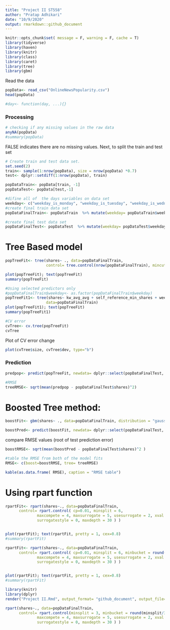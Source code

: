 ```yaml
---
title: "Project II ST558"
author: "Pratap Adhikari"
date: "10/9/2020"
output: rmarkdown::github_document
---
```


```r
knitr::opts_chunk$set( message = F, warning = F, cache = T)
library(tidyverse)
library(haven)
library(knitr)
library(class)
library(caret)
library(tree)
library(gbm)
```

Read the data
```r
popData<- read_csv("OnlineNewsPopularity.csv")
head(popData)

```


```r
#day<- function(day, ...){}

```


### Processing

```r
# checking if any missing values in the raw data
anyNA(popData)
#summary(popData)
```
FALSE indicates there are no missing values. Next, to split the train and test set




```r
# Create train and test data set.
set.seed(2)
train<- sample(1:nrow(popData), size = nrow(popData) *0.7)
test<- dplyr::setdiff(1:nrow(popData), train)

popDataTrain<- popData[train, -1]
popDataTest<- popData[test,-1]
```


```r
#difine all of  the days variables on data set
weekday<- c("weekday_is_monday", "weekday_is_tuesday", "weekday_is_wednesday", "weekday_is_thursday", "weekday_is_friday", "weekday_is_saturday", "weekday_is_sunday", "is_weekend" )
#create final train data set
popDataFinalTrain<- popDataTrain  %>% mutate(weekday= popDataTrain$weekday_is_monday) %>% select( -all_of(weekday), -is_weekend )

#create final test data set
popDataFinalTest<- popDataTest  %>% mutate(weekday= popDataTest$weekday_is_monday) %>% select( -all_of(weekday), -is_weekend )

```


# Tree Based model
```r
popTreeFit<- tree(shares~ ., data=popDataFinalTrain,
                  control= tree.control(nrow(popDataFinalTrain), mincut = 10, minsize = 20, mindev = 0.01))

plot(popTreeFit); text(popTreeFit)
summary(popTreeFit)
```




```r
#Using selected predictors only
#popDataFinalTrain$weekday<- as.factor(popDataFinalTrain$weekday)
popTreeFit1<- tree(shares~ kw_avg_avg + self_reference_min_shares + weekday ,
                  data=popDataFinalTrain)
plot(popTreeFit1); text(popTreeFit)
summary(popTreeFit1)
```


```r
#CV error
cvTree<- cv.tree(popTreeFit)
cvTree

```


Plot of CV error change
```r
plot(cvTree$size, cvTree$dev, type="b")

```

### Prediction

```r
predpop<- predict(popTreeFit, newdata= dplyr::select(popDataFinalTest, -shares) )

#RMSE
treeRMSE<- sqrt(mean(predpop - popDataFinalTest$shares)^2)
```







###########################################################

# Boosted Tree method:

```r
boostFit<- gbm(shares~ ., data=popDataFinalTrain, distribution = "gaussian", n.trees = 5000, shrinkage = 0.1, interaction.depth = 4)

boostPred<- predict(boostFit, newdata= dplyr::select(popDataFinalTest, -shares), n.trees=5000)

```

compare RMSE values (root of test prediction error)
```r
boostRMSE<- sqrt(mean(boostPred - popDataFinalTest$shares)^2 )

#table the RMSE from both of the model fits
RMSE<- c(boost=boostRMSE, tree= treeRMSE)

kable(as.data.frame( RMSE), caption = "RMSE table")
```





#############################################################
# Using rpart function

```r

rpartFit<- rpart(shares~., data=popDataFinalTrain, 
      control= rpart.control( cp=0.01, minsplit = 6, 
              maxcompete = 4, maxsurrogate = 5, usesurrogate = 2, xval = 10,
              surrogatestyle = 0, maxdepth = 30 ) )


plot(rpartFit); text(rpartFit, pretty = 1, cex=0.8)
#summary(rpartFit)
```


```r

rpartFit<- rpart(shares~., data=popDataFinalTrain, 
      control= rpart.control( cp=0.01, minsplit = 6, minbucket = round(minsplit/3),
              maxcompete = 4, maxsurrogate = 5, usesurrogate = 2, xval = 10,
              surrogatestyle = 0, maxdepth = 30 ) )


plot(rpartFit); text(rpartFit, pretty = 1, cex=0.8)
#summary(rpartFit)
```


```r
library(knitr)
library(dplyr)
render("Project II.Rmd", output_format= "github_document", output_file= I("README.md") )

```


```r

rpart(shares~., data=popDataFinalTrain, 
      control= rpart.control(minsplit = 3, minbucket = round(minsplit/3), cp=0.01, 
              maxcompete = 4, maxsurrogate = 5, usesurrogate = 2, xval = 10,
              surrogatestyle = 0, maxdepth = 30 ) )

```


#################################################################

